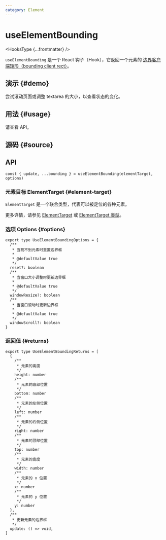 ```yaml
---
category: Element
---
```


# useElementBounding


<HooksType {...frontmatter} />

`useElementBounding` 是一个 React 钩子（Hook），它返回一个元素的 [边界客户端矩形（bounding client rect）](https://developer.mozilla.org/en-US/docs/Web/API/Element/getBoundingClientRect)。

## 演示 \{#demo}

尝试滚动页面或调整 textarea 的大小，以查看状态的变化。


<App />

## 用法 \{#usage}

请查看 API。

## 源码 \{#source}


<Source />

## API

```tsx
const { update, ...bounding } = useElementBounding(elementTarget, options)
```

### 元素目标 ElementTarget \{#element-target}

`ElementTarget` 是一个联合类型，代表可以被定位的各种元素。

更多详情，请参见 [ElementTarget](/docs/fearetus/element-target) 或 [ElementTarget 类型](/docs/fearetus/element-target#element-target-types)。

### 选项 Options \{#options}

```tsx
export type UseElementBoundingOptions = {
  /**
   * 当找不到元素时重置边界框
   *
   * @defaultValue true
   */
  reset?: boolean
  /**
   * 当窗口大小调整时更新边界框
   *
   * @defaultValue true
   */
  windowResize?: boolean
  /**
   * 当窗口滚动时更新边界框
   *
   * @defaultValue true
   */
  windowScroll?: boolean
}
```

### 返回值 \{#returns}

```tsx
export type UseElementBoundingReturns = [
  {
    /**
     * 元素的高度
     */
    height: number
    /**
     * 元素的底部位置
     */
    bottom: number
    /**
     * 元素的左侧位置
     */
    left: number
    /**
     * 元素的右侧位置
     */
    right: number
    /**
     * 元素的顶部位置
     */
    top: number
    /**
     * 元素的宽度
     */
    width: number
    /**
     * 元素的 x 位置
     */
    x: number
    /**
     * 元素的 y 位置
     */
    y: number
  },
  /**
   * 更新元素的边界框
   */
  update: () => void,
]
```
